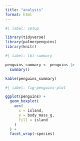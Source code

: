 ```yaml
---
title: "analysis"
format: html
---
```


```r
#| label: setup

library(tidyverse)
library(palmerpenguins)
library(knitr)
```


```r
#| label: tbl-summary

penguins_summary <- penguins |>
  summary()

kable(penguins_summary)
```
```r
#| label: fig-penguins-plot

ggplot(penguins) +
  geom_boxplot(
    aes(
      x = island,
      y = body_mass_g,
      fill = island
    )
  ) + 
  facet_wrap(~species)
```


